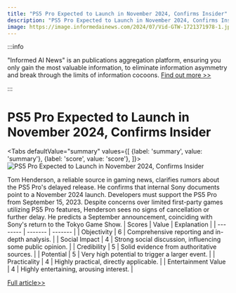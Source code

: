 ```yaml
---
title: "PS5 Pro Expected to Launch in November 2024, Confirms Insider"
description: "PS5 Pro Expected to Launch in November 2024, Confirms Insider"
image: https://image.informedainews.com/2024/07/Vid-GTW-1721371978-1.jpg
---
```



:::info

"Informed AI News" is an publications aggregation platform, ensuring you only gain the most valuable information, to eliminate information asymmetry and break through the limits of information cocoons.  [Find out more >>](/)

:::

# PS5 Pro Expected to Launch in November 2024, Confirms Insider


<Tabs
	defaultValue="summary"
	values={[
	{label: 'summary', value: 'summary'},
	{label: 'score', value: 'score'},
]}>
<TabItem value="summary">
<img
  src="https://image.informedainews.com/2024/07/Vid-GTW-1721371978-1.jpg"
  alt="PS5 Pro Expected to Launch in November 2024, Confirms Insider"
/>



Tom Henderson, a reliable source in gaming news, clarifies rumors about the PS5 Pro's delayed release. He confirms that internal Sony documents point to a November 2024 launch. Developers must support the PS5 Pro from September 15, 2023. Despite concerns over limited first-party games utilizing PS5 Pro features, Henderson sees no signs of cancellation or further delay. He predicts a September announcement, coinciding with Sony's return to the Tokyo Game Show.
</TabItem>
<TabItem value="score">
	| Scores     | Value   | Explanation |
	| -------- | ------- | ------- |
	| Objectivity  | 6    | Comprehensive reporting and in-depth analysis.    |
	| Social Impact | 4     | Strong social discussion, influencing some public opinion.    |
	| Credibility    | 5    | Solid evidence from authoritative sources.    |
	| Potential    | 5    | Very high potential to trigger a larger event.    |
	| Practicality    | 4    | Highly practical, directly applicable.    |
	| Entertainment Value    | 4    | Highly entertaining, arousing interest.    |
</TabItem>
</Tabs>

[Full article>>](https://www.cnbeta.com.tw/articles/game/1438890.htm)
